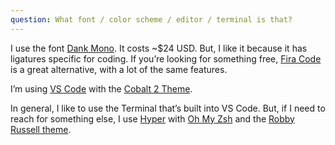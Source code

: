```yaml
---
question: What font / color scheme / editor / terminal is that?
---
```

I use the font [Dank Mono](https://philpl.gumroad.com/l/dank-mono). It costs ~$24 USD. But, I like it because it has ligatures specific for coding. If you’re looking for something free, [Fira Code](https://github.com/tonsky/FiraCode) is a great alternative, with a lot of the same features.

I’m using [VS Code](https://code.visualstudio.com/) with the [Cobalt 2 Theme](https://marketplace.visualstudio.com/items?itemName=wesbos.theme-cobalt2).

In general, I like to use the Terminal that’s built into VS Code. But, if I need to reach for something else, I use [Hyper](https://hyper.is/) with [Oh My Zsh](https://ohmyz.sh/) and the [Robby Russell theme](https://github.com/ohmyzsh/ohmyzsh/blob/master/themes/robbyrussell.zsh-theme).
